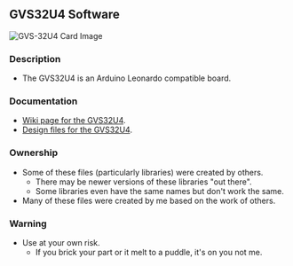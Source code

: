 == GVS32U4 Software ==

<img src="http://land-boards.com/blwiki/images/9/91/GVS-32U4-X2-CCA-640-006.JPG" alt="GVS-32U4 Card Image"></img>

=== Description ===
* The GVS32U4 is an Arduino Leonardo compatible board.

=== Documentation ===

*[http://land-boards.com/wiki/index.php?title=GVS-32U4 Wiki page for the GVS32U4].
*[https://github.com/douggilliland/DougsPCBDesigns/tree/master/GVS-32U4 Design files for the GVS32U4].

=== Ownership ===

* Some of these files (particularly libraries) were created by others.
** There may be newer versions of these libraries "out there".
** Some libraries even have the same names but don't work the same.
* Many of these files were created by me based on the work of others.

=== Warning ===

* Use at your own risk.
** If you brick your part or it melt to a puddle, it's on you not me.

